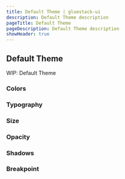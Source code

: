 ```yaml
---
title: Default Theme | gluestack-ui
description: Default Theme description
pageTitle: Default Theme
pageDescription: Default Theme description
showHeader: true
---
```



<Meta title="Theme/Default Theme" />

## Default Theme

WIP: Default Theme

### Colors

### Typography

### Size

### Opacity

### Shadows

### Breakpoint
